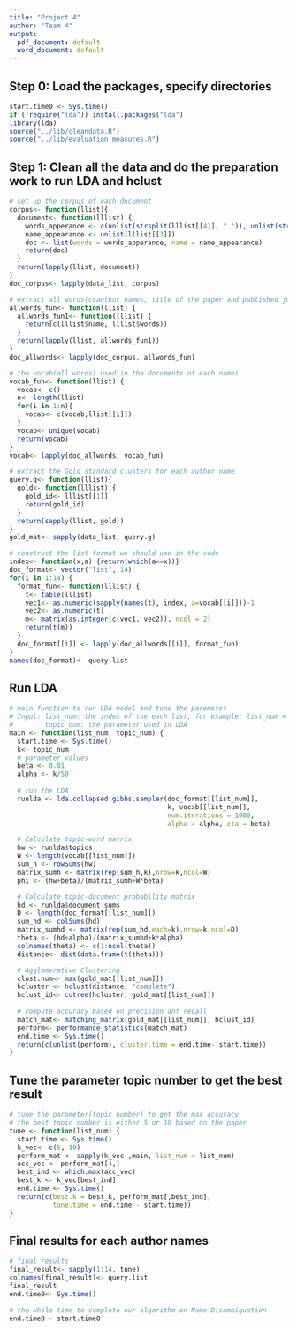 ```yaml
---
title: "Project 4"
author: "Team 4"
output:
  pdf_document: default
  word_document: default
---
```


## Step 0: Load the packages, specify directories
```r
start.time0 <- Sys.time()
if (!require("lda")) install.packages("lda")
library(lda)
source("../lib/cleandata.R")
source("../lib/evaluation_measures.R")
```

## Step 1: Clean all the data and do the preparation work to run LDA and hclust
```r
# set up the corpus of each document
corpus<- function(llist){
  document<- function(lllist) {
    words_apperance <- c(unlist(strsplit(lllist[[4]], " ")), unlist(strsplit(lllist[[5]], " ")))
    name_appearance <- unlist(lllist[[3]])
    doc <- list(words = words_apperance, name = name_appearance)
    return(doc)
  }
  return(lapply(llist, document))
}
doc_corpus<- lapply(data_list, corpus)

# extract all words(coauthor names, title of the paper and published journal of each documentation)
allwords_fun<- function(llist) {
  allwords_fun1<- function(lllist) {
    return(c(lllist$name, lllist$words))
  }
  return(lapply(llist, allwords_fun1))
}
doc_allwords<- lapply(doc_corpus, allwords_fun)

# the vocab(all words) used in the documents of each name)
vocab_fun<- function(llist) {
  vocab<- c()
  n<- length(llist)
  for(i in 1:n){
    vocab<- c(vocab,llist[[i]])
  }
  vocab<- unique(vocab)
  return(vocab)
}
vocab<- lapply(doc_allwords, vocab_fun)

# extract the Gold standard clusters for each author name
query.g<- function(llist){
  gold<- function(lllist) {
    gold_id<- lllist[[1]]
    return(gold_id)
  }
  return(sapply(llist, gold))
}
gold_mat<- sapply(data_list, query.g)

# construct the list format we should use in the code
index<- function(x,a) {return(which(a==x))}
doc_format<- vector("list", 14)
for(i in 1:14) {
  format_fun<- function(lllist) {
    t<- table(lllist)
    vec1<- as.numeric(sapply(names(t), index, a=vocab[[i]]))-1
    vec2<- as.numeric(t)
    m<- matrix(as.integer(c(vec1, vec2)), ncol = 2)
    return(t(m))
  }
  doc_format[[i]] <- lapply(doc_allwords[[i]], format_fun)
}
names(doc_format)<- query.list
```

## Run LDA 
```r
# main function to run LDA model and tune the parameter
# Input: list_num: the index of the each list, for example: list_num = 1 represents the author name is "A Gupta"
#        topic_num: the parameter used in LDA
main <- function(list_num, topic_num) {
  start.time <- Sys.time()
  k<- topic_num
  # parameter values
  beta <- 0.01
  alpha <- k/50
  
  # run the LDA
  runlda <- lda.collapsed.gibbs.sampler(doc_format[[list_num]],
                                        k, vocab[[list_num]],
                                        num.iterations = 1000,
                                        alpha = alpha, eta = beta)

  # Calculate topic-word matrix
  hw <- runlda$topics
  W <- length(vocab[[list_num]])
  sum_h <- rowSums(hw)
  matrix_sumh <- matrix(rep(sum_h,k),nrow=k,ncol=W)
  phi <- (hw+beta)/(matrix_sumh+W*beta)

  # Calculate topic-document probability matrix
  hd <- runlda$document_sums
  D <- length(doc_format[[list_num]])
  sum_hd <- colSums(hd)
  matrix_sumhd <- matrix(rep(sum_hd,each=k),nrow=k,ncol=D)
  theta <- (hd+alpha)/(matrix_sumhd+k*alpha)
  colnames(theta) <- c(1:ncol(theta))
  distance<- dist(data.frame(t(theta)))

  # Agglomerative Clustering
  clust.num<- max(gold_mat[[list_num]])
  hcluster <- hclust(distance, "complete")
  hclust_id<- cutree(hcluster, gold_mat[[list_num]])
  
  # compute accuracy based on precision anf recall
  match_mat<- matching_matrix(gold_mat[[list_num]], hclust_id)
  perform<- performance_statistics(match_mat)
  end.time <- Sys.time()
  return(c(unlist(perform), cluster.time = end.time- start.time))
}
```

## Tune the parameter topic number to get the best result
```r
# tune the parameter(topic number) to get the max accuracy
# the best topic number is either 5 or 10 based on the paper
tune <- function(list_num) {
  start.time <- Sys.time()
  k_vec<- c(5, 10)
  perform_mat <- sapply(k_vec ,main, list_num = list_num)
  acc_vec <- perform_mat[4,]
  best_ind <- which.max(acc_vec)
  best_k <- k_vec[best_ind]
  end.time <- Sys.time()
  return(c(best.k = best_k, perform_mat[,best_ind], 
           tune.time = end.time - start.time))
}
```

## Final results for each author names
```r
# final results
final_result<- sapply(1:14, tune)
colnames(final_result)<- query.list
final_result
end.time0<- Sys.time()

# the whole time to complete our algorithm on Name Disambiguation
end.time0 - start.time0
```